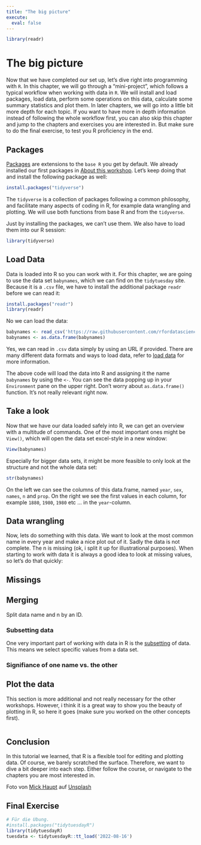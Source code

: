 ```yaml
---
title: "The big picture"
execute:
  eval: false
---
```


```r
library(readr)
```

# The big picture

Now that we have completed our set up, let's dive right into programming with `R`. In this chapter, we will go through a "mini-project", which follows a typical workflow when working with data in `R`. We will install and load packages, load data, perform some operations on this data, calculate some summary statistics and plot them. In later chapters, we will go into a little bit more depth for each topic. If you want to have more in depth information instead of following the whole workflow first, you can also skip this chapter and jump to the chapters and exercises you are interested in. But make sure to do the final exercise, to test you R proficiency in the end.

## Packages

[Packages](packages.qmd) are extensions to the `base R` you get by default. We already installed our first packages in [About this workshop](setup.qmd#about-this-workshop). Let's keep doing that and install the following package as well:

```r
install.packages("tidyverse")
```

The `tidyverse` is a collection of packages following a common philosophy, and facilitate many aspects of coding in R, for example data wrangling and plotting. We will use both functions from base R and from the `tidyverse`.

Just by installing the packages, we can't use them. We also have to load them into our R session:

```r
library(tidyverse)
```

## Load Data

Data is loaded into R so you can work with it. For this chapter, we are going to use the data set `babynames`, which we can find on the `tidytuesday` site. Because it is a `.csv` file, we have to install the additional package `readr` before we can read it:

```r
install.packages("readr")
library(readr)
```

No we can load the data:

```r
babynames <- read_csv('https://raw.githubusercontent.com/rfordatascience/tidytuesday/master/data/2022/2022-03-22/babynames.csv')
babynames <- as.data.frame(babynames)
```

Yes, we can read in `.csv` data simply by using an URL if provided. There are many different data formats and ways to load data, refer to [load data](load_data.qmd) for more information.

The above code will load the data into R and assigning it the name `babynames` by using the `<-`. You can see the data popping up in your `Environment` pane on the upper right. Don't worry about `as.data.frame()` function. It's not really relevant right now.

## Take a look

Now that we have our data loaded safely into R, we can get an overview with a multitude of commands. One of the most important ones might be `View()`, which will open the data set excel-style in a new window:

```r
View(babynames)
```

Especially for bigger data sets, it might be more feasible to only look at the structure and not the whole data set:

```r
str(babynames)
```

On the left we can see the columns of this data.frame, named `year`, `sex`, `names`, `n` and `prop`. On the right we see the first values in each column, for example `1880`, `1980`, `1980` etc ... in the `year`-column.

## Data wrangling

Now, lets do something with this data. We want to look at the most common name in every year and make a nice plot out of it. Sadly the data is not complete. The n is missing (ok, i split it up for illustrational purposes). When starting to work with data it is always a good idea to look at missing values, so let's do that quickly:

## Missings

## Merging

Split data name and n by an ID.

### Subsetting data

One very important part of working with data in R is the [subsetting](subsetting.qmd) of data. This means we select specific values from a data set.

### Signifiance of one name vs. the other

## Plot the data

This section is more additional and not really necessary for the other workshops. However, i think it is a great way to show you the beauty of plotting in R, so here it goes (make sure you worked on the other concepts first).

```r

```

## Conclusion

In this tutorial we learned, that R is a flexible tool for editing and plotting data. Of course, we barely scratched the surface. Therefore, we want to dive a bit deeper into each step. Either follow the course, or navigate to the chapters you are most interested in.

Foto von <a href="https://unsplash.com/de/@rocinante_11?utm_source=unsplash&utm_medium=referral&utm_content=creditCopyText">Mick Haupt</a> auf <a href="https://unsplash.com/de/fotos/DgugiZUfH9k?utm_source=unsplash&utm_medium=referral&utm_content=creditCopyText">Unsplash</a>

## Final Exercise

```r
# Für die Übung. 
#install.packages("tidytuesdayR")
library(tidytuesdayR)
tuesdata <- tidytuesdayR::tt_load('2022-08-16')


```
